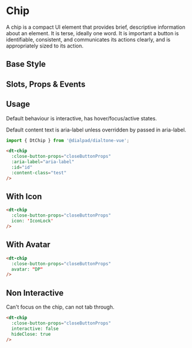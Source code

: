 
# Chip

<Subtitle>
  A chip is a compact UI element that provides brief, descriptive information about an element.
  It is terse, ideally one word.
  It is important a button is identifiable, consistent, and communicates its actions clearly,
  and is appropriately sized to its action.
</Subtitle>

## Base Style

<Canvas>
  <Story id="components-chip--default" />
</Canvas>

## Slots, Props & Events

<ArgsTable story={PRIMARY_STORY} />

## Usage

Default behaviour is interactive, has hover/focus/active states.

Default content text is aria-label unless overridden by passed in aria-label.

```js
import { DtChip } from '@dialpad/dialtone-vue';
```

```html
<dt-chip
  :close-button-props="closeButtonProps"
  :aria-label="aria-label"
  :id="id"
  :content-class="test"
/>
```

## With Icon

<Canvas>
  <Story id="components-chip--with-icon" />
</Canvas>

```html
<dt-chip
  :close-button-props="closeButtonProps"
  icon: 'IconLock'
/>
```

## With Avatar

<Canvas>
  <Story id="components-chip--with-avatar" />
</Canvas>

```html
<dt-chip
  :close-button-props="closeButtonProps"
  avatar: "DP"
/>
```

## Non Interactive

Can't focus on the chip, can not tab through.

<Canvas>
  <Story id="components-chip--non-interactive" />
</Canvas>

```html
<dt-chip
  :close-button-props="closeButtonProps"
  interactive: false
  hideClose: true
/>
```
